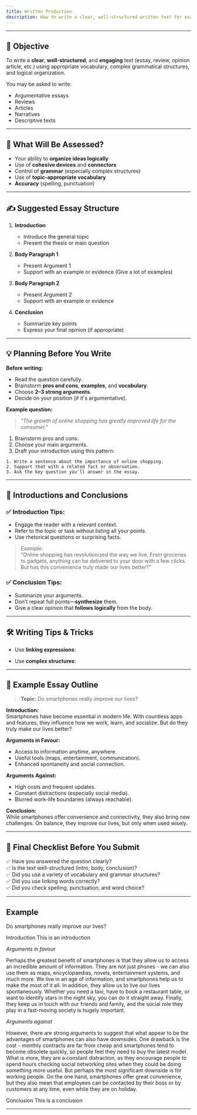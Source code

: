 ```yaml
---
title: Written Production
description: How to write a clear, well-structured written text for exams or real-life tasks.
---
```



---

## 🎯 Objective

To write a **clear**, **well-structured**, and **engaging** text (essay, review, opinion article, etc.) using appropriate vocabulary, complex grammatical structures, and logical organization.

You may be asked to write:

-   Argumentative essays
-   Reviews
-   Articles
-   Narratives
-   Descriptive texts

---

## 🧠 What Will Be Assessed?

-   Your ability to **organize ideas logically**
-   Use of **cohesive devices** and **connectors**
-   Control of **grammar** (especially complex structures)
-   Use of **topic-appropriate vocabulary**
-   **Accuracy** (spelling, punctuation)

---

## ✍️ Suggested Essay Structure

1. **Introduction**

    - Introduce the general topic
    - Present the thesis or main question

2. **Body Paragraph 1**

    - Present Argument 1
    - Support with an example or evidence (Give a lot of examples)

3. **Body Paragraph 2**

    - Present Argument 2
    - Support with an example or evidence

4. **Conclusion**
    - Summarize key points
    - Express your final opinion (if appropriate)

---

## 💡 Planning Before You Write

**Before writing:**

-   Read the question carefully.
-   Brainstorm **pros and cons**, **examples**, and **vocabulary**.
-   Choose **2–3 strong arguments**.
-   Decide on your position (if it's argumentative).

**Example question:**

> _"The growth of online shopping has greatly improved life for the consumer."_

1. Brainstorm pros and cons.
2. Choose your main arguments.
3. Draft your introduction using this pattern:

```text
1. Write a sentence about the importance of online shopping.
2. Support that with a related fact or observation.
3. Ask the key question you'll answer in the essay.
```

---

## 🧩 Introductions and Conclusions

### ✅ Introduction Tips:

-   Engage the reader with a relevant context.
-   Refer to the topic or task without listing all your points.
-   Use rhetorical questions or surprising facts.

> _Example:_  
> "Online shopping has revolutionized the way we live. From groceries to gadgets, anything can be delivered to your door with a few clicks. But has this convenience truly made our lives better?"

### ✅ Conclusion Tips:

-   Summarize your arguments.
-   Don’t repeat full points—**synthesize** them.
-   Give a clear opinion that **follows logically** from the body.

---

## 🛠️ Writing Tips & Tricks

-   Use **linking expressions**:

    <LinkCard title="Discourse Markers" href="/english/grammar/discourse-markers/" />

-   Use **complex structures**:

    <LinkCard
        title="Conditionals"
        href="/english/grammar/conditional-sentences/"
        description="If more people shopped online, physical stores might disappear."
    />
    <LinkCard
        title="Passive voice"
        href="/english/grammar/inversion/"
        description="This product is often recommended by professionals."
    />
    <LinkCard
        title="Inversions"
        href="/english/grammar/inversion/"
        description="Not only is it convenient, but it also saves time."
    />

---

## 📝 Example Essay Outline

> **Topic:** Do smartphones really improve our lives?

**Introduction:**  
Smartphones have become essential in modern life. With countless apps and features, they influence how we work, learn, and socialize. But do they truly make our lives better?

**Arguments in Favour:**

-   Access to information anytime, anywhere.
-   Useful tools (maps, entertainment, communication).
-   Enhanced spontaneity and social connection.

**Arguments Against:**

-   High costs and frequent updates.
-   Constant distractions (especially social media).
-   Blurred work-life boundaries (always reachable).

**Conclusion:**  
While smartphones offer convenience and connectivity, they also bring new challenges. On balance, they improve our lives, but only when used wisely.

---

## 📌 Final Checklist Before You Submit

✅ Have you answered the question clearly?  
✅ Is the text well-structured (intro, body, conclusion)?  
✅ Did you use a variety of vocabulary and grammar structures?  
✅ Did you use linking words correctly?  
✅ Did you check spelling, punctuation, and word choice?

---

## Example

Do smartphones really improve our lives?

Introduction
This is an introduction

_Arguments in favour_

Perhaps the greatest benefit of smartphones is that they allow us to access an incredible amount of information. They are not just phones - we can also use them as maps, encyclopaedias, novels, entertainment systems, and much more. We live in an age of information, and smartphones help us to make the most of it all. In addition, they allow us to live our lives spontaneously. Whether you need a taxi, have to book a restaurant table, or want to identify stars in the night sky, you can do it straight away. Finally, they keep us in touch with our friends and family, and the social role they play in a fast-moving society is hugely important.

_Arguments against_

However, there are strong arguments to suggest that what appear to be the advantages of smartphones can also have downsides. One drawback is the cost - monthly contracts are far from cheap and smartphones tend to become obsolete quickly, so people feel they need to buy the latest model. What is more, they are a constant distraction, as they encourage people to spend hours checking social networking sites when they could be doing something more useful. But perhaps the most significant downside is for working people. On the one hand, smartphones offer great convenience, but they also mean that employees can be contacted by their boss or by customers at any time, even while they are on holiday.

Conclusion
This is a conclusion

---
